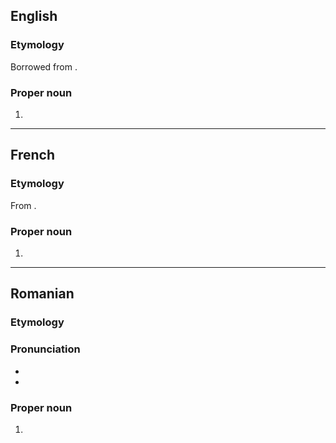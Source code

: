 ==English==

===Etymology===
Borrowed from {{bor|en|ro|Popescu|notext=1}}.

===Proper noun===
{{en-proper noun}}

# {{surname|lang=en|from=Romanian}}

----

==French==

===Etymology===
From {{cognate|ro|Popescu}}.

===Proper noun===
{{head|fr|proper noun}}

# {{surname|lang=fr|from=Romanian}}

----

==Romanian==

===Etymology===
{{suffix|popă|t1=priest|escu|lang=ro}}

===Pronunciation===
* {{IPA|[poˈpes.ku]|lang=ro}}
* {{rhymes|esku|lang=ro}}

===Proper noun===
{{ro-proper noun|g=m|gd=lui}}

# {{surname|lang=ro|common}}